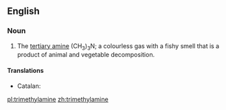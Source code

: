 ==English==
{{wikipedia}}

===Noun===
{{en-noun|head=[[trimethyl]][[amine]]|s|-}}

# {{context|organic compound}} The [[tertiary amine]] (CH<sub>3</sub>)<sub>3</sub>N; a colourless gas with a fishy smell that is a product of animal and vegetable decomposition.

====Translations====
{{trans-top|(CH<sub>3</sub>)<sub>3</sub>N}}
* Catalan: {{t-|ca|trimetilamina|f}}
{{trans-mid}}
{{trans-bottom}}

[[pl:trimethylamine]]
[[zh:trimethylamine]]